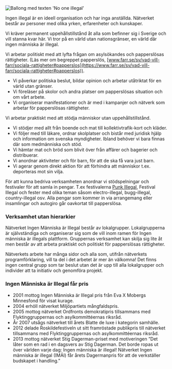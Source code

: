 
<Image src={ballong} alt="Ballong med texten 'No one illegal'" priority/>

Ingen illegal är en ideell organisation och har inga anställda. Nätverket består av personer med olika yrken, erfarenheter och kunskaper.

Vi kräver permanent uppehållstillstånd åt alla som befinner sig i Sverige och vill stanna kvar här. Vi tror på en värld utan nationsgränser, en värld där ingen människa är illegal.

Vi arbetar politiskt med att lyfta frågan om asylsökandes och papperslösas rättigheter. (Läs mer om begreppet papperslös, [www.farr.se/sv/vad-vill-farr/sociala-rattigheter#papperslos](https://www.farr.se/sv/vad-vill-farr/sociala-rattigheter#papperslos)).

* Vi påverkar politiska beslut, bildar opinion och arbetar utåtriktat för en värld utan gränser.
* Vi föreläser på skolor och andra platser om papperslösas situation och om vårt arbete.
* Vi organiserar manifestationer och är med i kampanjer och nätverk som arbetar för papperslösas rättigheter.

Vi arbetar praktiskt med att stödja människor utan uppehållstillstånd.

* Vi stödjer med allt från boende och mat till kollektivtrafik-kort och kläder.
* Vi följer med till läkare, ordnar skolplatser och bistår med juridisk hjälp och information om svenska myndigheter. Ibland behöver vi bara finnas där som medmänniska och stöd.
* Vi hämtar mat och bröd som blivit över från affärer och bagerier och distribuerar.
* Vi anordnar aktiviteter och för barn, för att de ska få vara just barn.
* Vi agerar genom direkt aktion för att förhindra att människor t.ex. deporteras mot sin vilja.

För att kunna bedriva verksamheten anordnar vi stödspelningar och festivaler för att samla in pengar. T.ex festivalerna [Punk Illegal](http://punkillegal.com/), Festival Illegal och fester med olika teman såsom electro-illegal, bugg-illegal, country-illegal osv. Alla pengar som kommer in via arrangemang eller insamlingar och autogiro går oavkortat till papperslösa.

### Verksamhet utan hierarkier

Nätverket Ingen Människa är Illegal består av lokalgrupper. Lokalgrupperna är självständiga och organiserar sig som de vill inom ramen för Ingen människa är illegals plattform. Gruppernas verksamhet kan skilja sig lite åt men består av att arbeta praktiskt och politiskt för papperslösas rättigheter.

Nätverkets arbete har många sidor och alla som, utifrån nätverkets programförklaring, vill ta del i det arbetet är mer än välkomna! Det finns ingen central grupp som tar beslut utan det är upp till alla lokalgrupper och individer att ta initiativ och genomföra projekt.

### Ingen Människa är Illegal får pris

* 2001 mottog Ingen Människa är Illegal pris från Eva X Mobergs Minnesfond för visat kurage.
* 2004 erhöll nätverket Miljöpartiets mångfaldspris.
* 2005 mottog nätverket Ordfronts demokratipris tillsammans med Flyktinggruppernas och asylkommittéernas riksråd.
* År 2007 utsågs nätverket till årets Blatte de luxe i kategorin samhälle.
* 2012 delade Roskildefestiveln ut sitt framröstade publikpris till nätverket tillsammans med Flyktinggruppernas och asylkommittéernas riksråd.
* 2013 mottog nätverket Stig Dagerman-priset med motiveringen ”Det låter som en rad i en dagsvers av Stig Dagerman. Det borde ropas ut över världen varje dag: Ingen människa är illegal! Nätverket Ingen människa är illegal (IMÄI) får årets Dagermanpris för att de verkställer budskapet i handling.”
